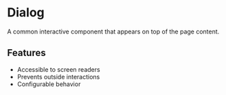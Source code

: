 # Dialog

A common interactive component that appears on top of the page content.

## Features

- Accessible to screen readers
- Prevents outside interactions
- Configurable behavior

<Demo path="./UnstyledDialogIntroduction" />
<Demo path="./NestedDialogs.tsx" />
